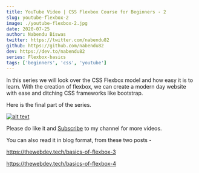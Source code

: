 ```yaml
---
title: YouTube Video | CSS Flexbox Course for Beginners - 2
slug: youtube-flexbox-2
image: ./youtube-flexbox-2.jpg
date: 2020-07-25
author: Nabendu Biswas
twitter: https://twitter.com/nabendu82
github: https://github.com/nabendu82
dev: https://dev.to/nabendu82
series: Flexbox-basics
tags: ['beginners', 'css', 'youtube']
---
```


In this series we will look over the CSS Flexbox model and how easy it is to learn. With the creation of flexbox, we can create a modern day website with ease and ditching CSS frameworks like bootstrap.

Here is the final part of the series.

<div className={styles.image__small}>

[![alt text](https://res.cloudinary.com/dxkxvfo2o/image/upload/v1595564703/Flexbox_jsodic.png)](https://www.youtube.com/watch?v=FPLEJLIdHsA "Flexbox - 2")

</div>

Please do like it and [Subscribe](https://www.youtube.com/channel/UCRf7mazcufqZxd2pR3oQJuQ?sub_confirmation=1) to my channel for more videos.

You can also read it in blog format, from these two posts -

https://thewebdev.tech/basics-of-flexbox-3

https://thewebdev.tech/basics-of-flexbox-4

